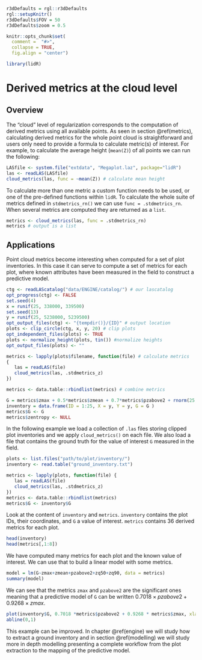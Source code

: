 ```r
r3dDefaults = rgl::r3dDefaults
rgl::setupKnitr()
r3dDefaults$FOV = 50
r3dDefaults$zoom = 0.5

knitr::opts_chunk$set(
  comment =  "#>", 
  collapse = TRUE,
  fig.align = "center")

library(lidR)
```


# Derived metrics at the cloud level {#cba}

## Overview

The "cloud" level of regularization corresponds to the computation of derived metrics using all available points. As seen in section \@ref(metrics), calculating derived metrics for the whole point cloud is straightforward and users only need to provide a formula to calculate metric(s) of interest. For example, to calculate the average height (`mean(Z)`) of all points we can run the following:

```r
LASfile <- system.file("extdata", "Megaplot.laz", package="lidR")
las <- readLAS(LASfile)
cloud_metrics(las, func = ~mean(Z)) # calculate mean height
```

To calculate more than one metric a custom function needs to be used, or one of the pre-defined functions within `lidR`. To calculate the whole suite of metrics defined in `stdmetrics_rn()` we can use `func = .stdmetrics_rn`. When several metrics are computed they are returned as a `list`.


```r
metrics <- cloud_metrics(las, func = .stdmetrics_rn)
metrics # output is a list
```

## Applications

Point cloud metrics become interesting when computed for a set of plot inventories. In this case it can serve to compute a set of metrics for each plot, where known attributes have been measured in the field to construct a predictive model.

```r
ctg <- readLAScatalog("data/ENGINE/catalog/") # our lascatalog
opt_progress(ctg) <- FALSE
set.seed(4)
x = runif(25, 338000, 339500)
set.seed(13)
y = runif(25, 5238000, 5239500)
opt_output_files(ctg) <- "{tempdir()}/{ID}" # output location
plots <- clip_circle(ctg, x, y, 20) # clip plots
opt_independent_files(plots) <- TRUE
plots <- normalize_height(plots, tin()) #normalize heights
opt_output_files(plots) <- ""

metrics <- lapply(plots$filename, function(file) # calculate metrics
{
   las = readLAS(file)
   cloud_metrics(las, .stdmetrics_z)
})

metrics <- data.table::rbindlist(metrics) # combine metrics

G = metrics$zmax + 0.5*metrics$zmean + 0.7*metrics$pzabove2 + rnorm(25, 0, 4) # modelling
inventory = data.frame(ID = 1:25, X = y, Y = y, G = G )
metrics$G <- G
metrics$zentropy <- NULL
```

In the following example we load a collection of `.las` files storing clipped plot inventories and we apply `cloud_metrics()` on each file. We also load a file that contains the ground truth for the value of interest `G` measured in the field.

```r
plots <- list.files("path/to/plot/inventory/")
inventory <- read.table("ground_inventory.txt")

metrics <- lapply(plots, function(file) {
   las = readLAS(file)
   cloud_metrics(las, .stdmetrics_z)
})
metrics <- data.table::rbindlist(metrics)
metrics$G <- inventory$G
```

Look at the content of `inventory` and `metrics`. `inventory` contains the plot IDs, their coordinates, and `G` a value of interest. `metrics` contains 36 derived metrics for each plot.

```r
head(inventory)
head(metrics[,1:8])
```

We have computed many metrics for each plot and the known value of interest. We can use that to build a linear model with some metrics.

```r
model = lm(G~zmax+zmean+pzabove2+zq50+zq90, data = metrics)
summary(model)
```

We can see that the metrics `zmax` and `pzabove2` are the significant ones meaning that a predictive model of `G` can be written $0.7018 \times pzabove2 + 0.9268 \times zmax$.

```r
plot(inventory$G, 0.7018 *metrics$pzabove2 + 0.9268 * metrics$zmax, xlab = "Measured", ylab = "Predicted", xlim = c(0, 100), ylim = c(0,100), asp = 1)
abline(0,1)
```

This example can be improved. In chapter \@ref(engine) we will study how to extract a ground inventory and in section \@ref(modelling) we will study more in depth modelling presenting a complete workflow from the plot extraction to the mapping of the predictive model.
